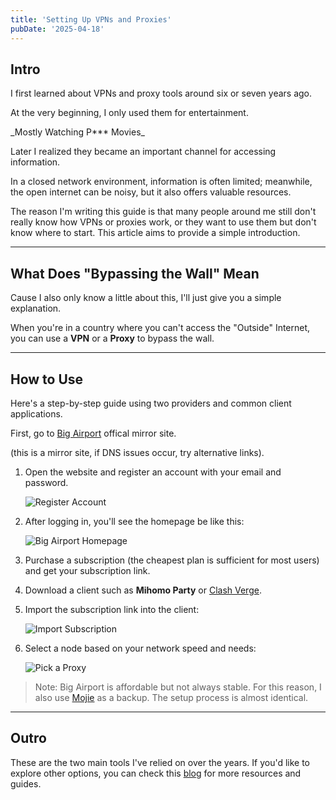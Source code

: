 ```yaml
---
title: 'Setting Up VPNs and Proxies'
pubDate: '2025-04-18'
---
```



## Intro

I first learned about VPNs and proxy tools around six or seven years ago.

At the very beginning, I only used them for entertainment.

<Callout type="info" title="Info" collapsible close>
  _Mostly Watching P*** Movies_
</Callout>

Later I realized they became an important channel for accessing information.

In a closed network environment, information is often limited; meanwhile, the open internet can be noisy, but it also offers valuable resources.

The reason I'm writing this guide is that many people around me still don't really know how VPNs or proxies work, or they want to use them but don't know where to start. This article aims to provide a simple introduction.

---

## What Does "Bypassing the Wall" Mean

Cause I also only know a little about this, I'll just give you a simple explanation.

When you're in a country where you can't access the "Outside" Internet, you can use a **VPN** or a **Proxy** to bypass the wall.

---

## How to Use

Here's a step-by-step guide using two providers and common client applications.

First, go to [Big Airport](https://bigairport-mirror.com/) offical mirror site.

(this is a mirror site, if DNS issues occur, try alternative links).

1. Open the website and register an account with your email and password.

   ![Register Account](./_assets/register-account.png)

2. After logging in, you'll see the homepage be like this:

   ![Big Airport Homepage](./_assets/font-page.png)

3. Purchase a subscription (the cheapest plan is sufficient for most users) and get your subscription link.

4. Download a client such as **Mihomo Party** or [Clash Verge](https://github.com/clash-verge-rev/clash-verge-rev/releases/tag/v2.2.3).

5. Import the subscription link into the client:

   ![Import Subscription](./_assets/import-sub.png)

6. Select a node based on your network speed and needs:

   ![Pick a Proxy](./_assets/pick-your-proxy.png)

> Note: Big Airport is affordable but not always stable. For this reason, I also use [Mojie](https://mojie.me/#/dashboard) as a backup. The setup process is almost identical.

---

## Outro

These are the two main tools I've relied on over the years.
If you'd like to explore other options, you can check this [blog](https://clashx.pro/) for more resources and guides.
